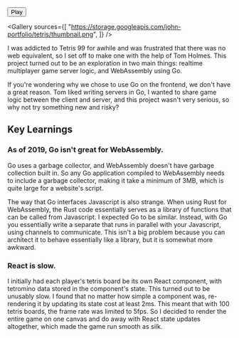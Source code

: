
<ProjectLayout title="Multiplayer Tetris">

<ButtonGroup>
  <Button icon="sports_esports" href="https://johnqian.com/tetris">
    Play
  </Button>
</ButtonGroup>

<Gallery
  sources={[
    "https://storage.googleapis.com/john-portfolio/tetris/thumbnail.png",
  ]}
/>

I was addicted to Tetris 99 for awhile and was frustrated that there was no web equivalent, so I set off to make one with the help of Tom Holmes. This project turned out to be an exploration in two main things: realtime multiplayer game server logic, and WebAssembly using Go.

If you're wondering why we chose to use Go on the frontend, we don't have a great reason. Tom liked writing servers in Go, I wanted to share game logic between the client and server, and this project wasn't very serious, so why not try something new and risky?

## Key Learnings

### As of 2019, Go isn't great for WebAssembly.

Go uses a garbage collector, and WebAssembly doesn't have garbage collection built in. So any Go application compiled to WebAssembly needs to include a garbage collector, making it take a minimum of 3MB, which is quite large for a website's script.

The way that Go interfaces Javascript is also strange. When using Rust for WebAssembly, the Rust code essentially serves as a library of functions that can be called from Javascript. I expected Go to be similar. Instead, with Go you essentially write a separate that runs in parallel with your Javascript, using channels to communicate. This isn't a big problem because you can architect it to behave essentially like a library, but it is somewhat more awkward.

### React is slow.

I initially had each player's tetris board be its own React component, with tetromino data stored in the component's state. This turned out to be unusably slow. I found that no matter how simple a component was, re-rendering it by updating its state cost at least 2ms. This meant that with 100 tetris boards, the frame rate was limited to 5fps. So I decided to render the entire game on one canvas and do away with React state updates altogether, which made the game run smooth as silk.

</ProjectLayout>
